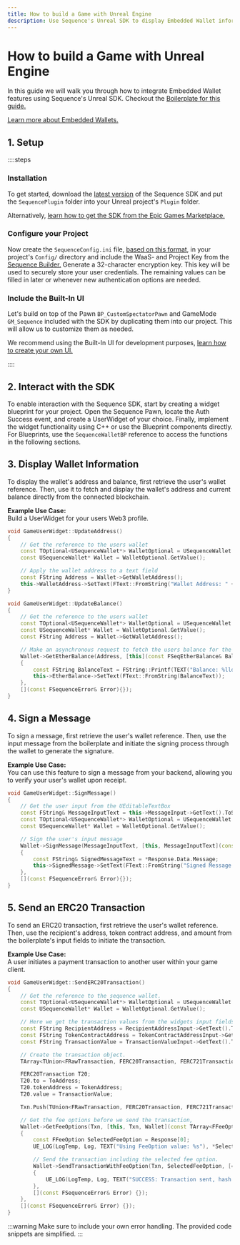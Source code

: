 ```yaml
---
title: How to build a Game with Unreal Engine
description: Use Sequence's Unreal SDK to display Embedded Wallet information, sign messages, and send transactions.
---
```


# How to build a Game with Unreal Engine

In this guide we will walk you through how to integrate Embedded Wallet features using Sequence's Unreal SDK.
Checkout the [Boilerplate for this guide.](https://github.com/0xsequence/sequence-unreal)

[Learn more about Embedded Wallets.](/solutions/wallets/overview#what-are-the-differences-between-these-options)

## 1. Setup

::::steps

### Installation

To get started, download the [latest version](https://github.com/0xsequence/sequence-unreal/releases)
of the Sequence SDK and put the `SequencePlugin` folder into your Unreal project's `Plugin` folder.

Alternatively, [learn how to get the SDK from the Epic Games Marketplace.](/sdk/unreal/installation#using-epic-games-marketplace)

### Configure your Project

Now create the `SequenceConfig.ini` file, [based on this format](/sdk/unreal/setup/), in your project's `Config/` directory and include the
WaaS- and Project Key from the [Sequence Builder.](https://sequence.build/) Generate a 32-character encryption key. This key will be used to securely store your user credentials.
The remaining values can be filled in later or whenever new authentication options are needed.

### Include the Built-In UI

Let's build on top of the Pawn `BP_CustomSpectatorPawn` and GameMode `GM_Sequence` included with the SDK by duplicating them into our project.
This will allow us to customize them as needed.

We recommend using the Built-In UI for development purposes, [learn how to create your own UI.](/sdk/unreal/authentication/)

::::

## 2. Interact with the SDK
To enable interaction with the Sequence SDK, start by creating a widget blueprint for your project.
Open the Sequence Pawn, locate the Auth Success event, and create a UserWidget of your choice.
Finally, implement the widget functionality using C++ or use the Blueprint components directly.
For Blueprints, use the `SequenceWalletBP` reference to access the functions in the following sections.

## 3. Display Wallet Information

To display the wallet's address and balance, first retrieve the user's wallet reference.
Then, use it to fetch and display the wallet's address and current balance directly from the connected blockchain.

<b>Example Use Case:</b><br/>Build a UserWidget for your users Web3 profile.

```cpp
void GameUserWidget::UpdateAddress()
{
    // Get the reference to the users wallet
	const TOptional<USequenceWallet*> WalletOptional = USequenceWallet::Get();
	const USequenceWallet* Wallet = WalletOptional.GetValue();

    // Apply the wallet address to a text field
    const FString Address = Wallet->GetWalletAddress();
	this->WalletAddress->SetText(FText::FromString("Wallet Address: " + Address));
}
```

```cpp
void GameUserWidget::UpdateBalance()
{
    // Get the reference to the users wallet
	const TOptional<USequenceWallet*> WalletOptional = USequenceWallet::Get();
	const USequenceWallet* Wallet = WalletOptional.GetValue();
	const FString Address = Wallet->GetWalletAddress();

    // Make an asynchronous request to fetch the users balance for the chains native token
	Wallet->GetEtherBalance(Address, [this](const FSeqEtherBalance& Balance)
	{
		const FString BalanceText = FString::Printf(TEXT("Balance: %lld"), Balance.balanceWei);
		this->EtherBalance->SetText(FText::FromString(BalanceText));
	},
    [](const FSequenceError& Error){});
}
```

## 4. Sign a Message

To sign a message, first retrieve the user's wallet reference. Then, use the input message from the boilerplate
and initiate the signing process through the wallet to generate the signature.

<b>Example Use Case:</b><br/>You can use this feature to sign a message from your backend, allowing you to verify your user's wallet upon receipt.

```cpp
void GameUserWidget::SignMessage()
{
    // Get the user input from the UEditableTextBox
	const FString& MessageInputText = this->MessageInput->GetText().ToString();
	const TOptional<USequenceWallet*> WalletOptional = USequenceWallet::Get();
	const USequenceWallet* Wallet = WalletOptional.GetValue();

    // Sign the user's input message
	Wallet->SignMessage(MessageInputText, [this, MessageInputText](const FSeqSignMessageResponse_Response& Response)
	{
		const FString& SignedMessageText = *Response.Data.Message;
		this->SignedMessage->SetText(FText::FromString("Signed Message: " + SignedMessageText));
	},
	[](const FSequenceError& Error){});
}
```

## 5. Send an ERC20 Transaction

To send an ERC20 transaction, first retrieve the user's wallet reference. Then, use the recipient's address,
token contract address, and amount from the boilerplate's input fields to initiate the transaction.

<b>Example Use Case:</b><br/>A user initiates a payment transaction to another user within your game client.

```cpp
void GameUserWidget::SendERC20Transaction()
{
    // Get the reference to the sequence wallet.
	const TOptional<USequenceWallet*> WalletOptional = USequenceWallet::Get();
	const USequenceWallet* Wallet = WalletOptional.GetValue();

    // Here we get the transaction values from the widgets input fields.
	const FString RecipientAddress = RecipientAddressInput->GetText().ToString();
	const FString TokenContractAddress = TokenContractAddressInput->GetText().ToString();
	const FString TransactionValue = TransactionValueInput->GetText().ToString();

    // Create the transaction object.
	TArray<TUnion<FRawTransaction, FERC20Transaction, FERC721Transaction, FERC1155Transaction, FDelayedTransaction>> Txn;

	FERC20Transaction T20;
	T20.to = ToAddress;
	T20.tokenAddress = TokenAddress;
	T20.value = TransactionValue;

	Txn.Push(TUnion<FRawTransaction, FERC20Transaction, FERC721Transaction, FERC1155Transaction, FDelayedTransaction>(T20));

    // Get the fee options before we send the transaction,
	Wallet->GetFeeOptions(Txn, [this, Txn, Wallet](const TArray<FFeeOption>& Response)
	{
		const FFeeOption SelectedFeeOption = Response[0];
        UE_LOG(LogTemp, Log, TEXT("Using FeeOption value: %s"), *SelectedFeeOption.Value);

        // Send the transaction including the selected fee option.
		Wallet->SendTransactionWithFeeOption(Txn, SelectedFeeOption, [=](const FSeqTransactionResponse_Data& Transaction)
		{
			UE_LOG(LogTemp, Log, TEXT("SUCCESS: Transaction sent, hash: %s"), *Transaction.TxHash);
		},
		[](const FSequenceError& Error) {});
	},
	[](const FSequenceError& Error) {});
}
```

:::warning
Make sure to include your own error handling. The provided code snippets are simplified.
:::
